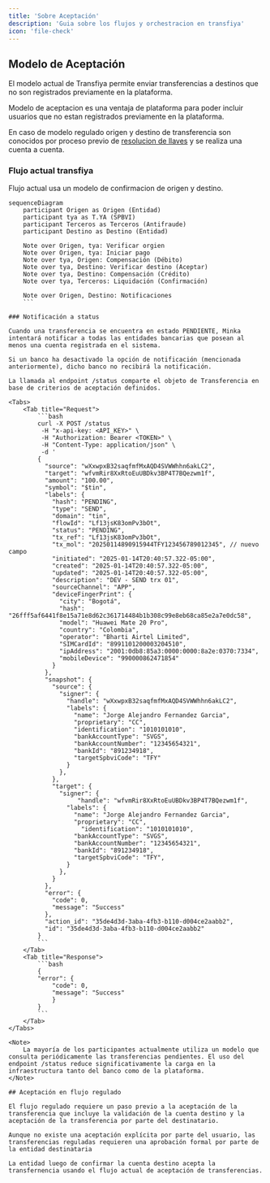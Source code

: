```yaml
---
title: 'Sobre Aceptación'
description: 'Guia sobre los flujos y orchestracion en transfiya'
icon: 'file-check'
---
```


## Modelo de Aceptación

El modelo actual de Transfiya permite enviar transferencias a destinos que no son registrados previamente en la plataforma.

<Note>
    Modelo de aceptacion es una ventaja de plataforma para poder incluir usuarios que no estan registrados previamente en la plataforma.
</Note>

En caso de modelo regulado origen y destino de transferencia son conocidos por proceso previo de [resolucion de llaves](how-to-keys) y se realiza una cuenta a cuenta.

### Flujo actual transfiya

Flujo actual usa un modelo de confirmacion de origen y destino.

```mermaid
sequenceDiagram
    participant Origen as Origen (Entidad)
    participant tya as T.YA (SPBVI)
    participant Terceros as Terceros (Antifraude)
    participant Destino as Destino (Entidad)

    Note over Origen, tya: Verificar orgien
    Note over Origen, tya: Iniciar pago
    Note over tya, Origen: Compensación (Débito)
    Note over tya, Destino: Verificar destino (Aceptar)
    Note over tya, Destino: Compensación (Crédito)
    Note over tya, Terceros: Liquidación (Confirmación)

    Note over Origen, Destino: Notificaciones
    ```

### Notificación a status

Cuando una transferencia se encuentra en estado PENDIENTE, Minka intentará notificar a todas las entidades bancarias que posean al menos una cuenta registrada en el sistema.

Si un banco ha desactivado la opción de notificación (mencionada anteriormente), dicho banco no recibirá la notificación.

La llamada al endpoint /status comparte el objeto de Transferencia en base de criterios de aceptación definidos.

<Tabs>
    <Tab title="Request">
        ```bash
        curl -X POST /status
         -H "x-api-key: <API_KEY>" \
         -H "Authorization: Bearer <TOKEN>" \
         -H "Content-Type: application/json" \
         -d '
        {
          "source": "wXxwpxB32saqfmfMxAQD4SVWWhhn6akLC2",
          "target": "wfvmRir8XxRtoEuUBDkv3BP4T7BQezwm1f",
          "amount": "100.00",
          "symbol": "$tin",
          "labels": {
            "hash": "PENDING",
            "type": "SEND",
            "domain": "tin",
            "flowId": "Lf13jsK83omPv3bOt",
            "status": "PENDING",
            "tx_ref": "Lf13jsK83omPv3bOt",
            "tx_mol": "20250114890915944TFY123456789012345", // nuevo campo
            "initiated": "2025-01-14T20:40:57.322-05:00",
            "created": "2025-01-14T20:40:57.322-05:00",
            "updated": "2025-01-14T20:40:57.322-05:00",
            "description": "DEV - SEND trx 01",
            "sourceChannel": "APP",
            "deviceFingerPrint": {
              "city": "Bogotá",
              "hash": "26fff5af6441f8e15a71e8d62c361714484b1b308c99e8eb68ca85e2a7e0dc58",
              "model": "Huawei Mate 20 Pro",
              "country": "Colombia",
              "operator": "Bharti Airtel Limited",
              "SIMCardId": "8991101200003204510",
              "ipAddress": "2001:0db8:85a3:0000:0000:8a2e:0370:7334",
              "mobileDevice": "990000862471854"
            }
          },
          "snapshot": {
            "source": {
              "signer": {
                "handle": "wXxwpxB32saqfmfMxAQD4SVWWhhn6akLC2",
                "labels": {
                  "name": "Jorge Alejandro Fernandez Garcia",
                  "proprietary": "CC",
                  "identification": "1010101010",
                  "bankAccountType": "SVGS",
                  "bankAccountNumber": "12345654321",
           	      "bankId": "891234918",
                  "targetSpbviCode": "TFY"
                }
              },
            },
            "target": {
              "signer": {
                   "handle": "wfvmRir8XxRtoEuUBDkv3BP4T7BQezwm1f",
                "labels": {
                  "name": "Jorge Alejandro Fernandez Garcia",
                  "proprietary": "CC",
         	        "identification": "1010101010",
                  "bankAccountType": "SVGS",
                  "bankAccountNumber": "12345654321",
           	      "bankId": "891234918",
                  "targetSpbviCode": "TFY",
                }
              },
            }
          },
          "error": {
            "code": 0,
            "message": "Success"
          },
          "action_id": "35de4d3d-3aba-4fb3-b110-d004ce2aabb2",
          "id": "35de4d3d-3aba-4fb3-b110-d004ce2aabb2"
        }
        ```
    </Tab>
    <Tab title="Response">
        ```bash
        {
       	"error": {
      		"code": 0,
      		"message": "Success"
            }
        }
        ```
    </Tab>
</Tabs>

<Note>
    La mayoría de los participantes actualmente utiliza un modelo que consulta periódicamente las transferencias pendientes. El uso del endpoint /status reduce significativamente la carga en la infraestructura tanto del banco como de la plataforma.
</Note>

## Aceptación en flujo regulado

El flujo regulado requiere un paso previo a la aceptación de la transferencia que incluye la validación de la cuenta destino y la aceptación de la transferencia por parte del destinatario.

Aunque no existe una aceptación explícita por parte del usuario, las transferencias reguladas requieren una aprobación formal por parte de la entidad destinataria

La entidad luego de confirmar la cuenta destino acepta la transfernencia usando el flujo actual de aceptación de transferencias.
